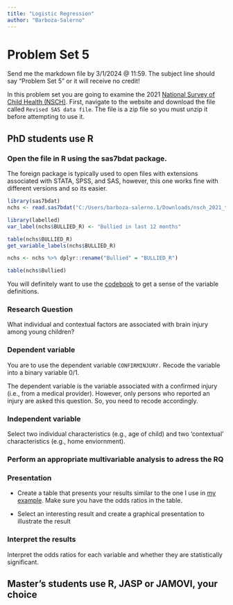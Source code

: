 ```yaml
---
title: "Logistic Regression"
author: "Barboza-Salerno"
---
```


# Problem Set 5

Send me the markdown file by 3/1/2024 \@ 11:59. The subject line should say "Problem Set 5" or it will receive no credit!

In this problem set you are going to examine the 2021 [National Survey of Child Health (NSCH)](https://www.census.gov/programs-surveys/nsch/data/datasets.2021.html#list-tab-491554181). First, navigate to the website and download the file called `Revised SAS data file`. The file is a zip file so you must unzip it before attempting to use it.

## PhD students use R

### Open the file in R using the sas7bdat package.

::: callout-note
The foreign package is typically used to open files with extensions associated with STATA, SPSS, and SAS, however, this one works fine with different versions and so its easier.
:::

```r
library(sas7bdat)
nchs <- read.sas7bdat("C:/Users/barboza-salerno.1/Downloads/nsch_2021_topical_SAS/nsch_2021e_topical.sas7bdat")
```

```r
library(labelled)
var_label(nchs$BULLIED_R) <- "Bullied in last 12 months"
```

```r
table(nchs$BULLIED_R)
get_variable_labels(nchs$BULLIED_R)
```
```r
nchs <- nchs %>% dplyr::rename("Bullied" = "BULLIED_R")
```

```r
table(nchs$Bullied)
```

You will definitely want to use the [codebook](https://www.census.gov/data-tools/demo/uccb/nschdict) to get a sense of the variable definitions.

### Research Question

What individual and contextual factors are associated with brain injury among young children?

### Dependent variable

You are to use the dependent variable `CONFIRMINJURY.` Recode the variable into a binary variable 0/1.

::: callout-note
The dependent variable is the variable associated with a confirmed injury (i.e., from a medical provider). However, only persons who reported an injury are asked this question. So, you need to recode accordingly.
:::

### Independent variable

Select two individual characteristics (e.g., age of child) and two 'contextual' characteristics (e.g., home enviornment).

### Perform an appropriate multivariable analysis to adress the RQ

### Presentation

-   Create a table that presents your results similar to the one I use in [my example](https://phhbhp7534.netlify.app/example/logistic). Make sure you have the odds ratios in the table.

-   Select an interesting result and create a graphical presentation to illustrate the result

### Interpret the results

Interpret the odds ratios for each variable and whether they are statistically significant.

## Master's students use R, JASP or JAMOVI, your choice
